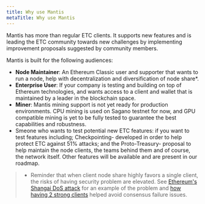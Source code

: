 ```yaml
---
title: Why use Mantis
metaTitle: Why use Mantis
---
```


Mantis has more than regular ETC clients. It supports new features and is leading the ETC community towards new challenges by implementing improvement proposals suggested by community members.

Mantis is built for the following audiences:

  - **Node Maintainer**: An Ethereum Classic user and supporter that wants to run a node, help with decentralization and diversification of node share*.
  - **Enterprise User**: If your company is testing and building on top of Ethereum technologies, and wants access to a client and wallet that is maintained by a leader in the blockchain space.
  - **Miner**: Mantis mining support is not yet ready for production environments. CPU mining is used on Sagano testnet for now, and GPU compatible mining is yet to be fully tested to guarantee the best capabilities and robustness.
  - Smeone who wants to test potential new ETC features: if you want to test features including; Checkpointing- developed in order to help protect ETC against 51% attacks; and the Proto-Treasury- proposal to help maintain the node clients, the teams behind them and of course, the network itself. Other features will be available and are present in our roadmap.

> * Reminder that when client node share highly favors a single client, the risks of having security problem are elevated. See [Ethereum's Shangai DoS attack](https://ro.ecu.edu.au/cgi/viewcontent.cgi?article=1219&context=ism) for an example of the problem and [how having 2 strong clients](https://blog.ethereum.org/2016/09/22/ethereum-network-currently-undergoing-dos-attack/) helped avoid consensus failure issues.
